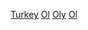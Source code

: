 [[Category:奧林匹克運動會代表團|Turkey]]
[[Category:土耳其體育國家隊|Ol]]
[[Category:綜合運動會土耳其代表團|Oly]]
[[Category:土耳其體育|Ol]]